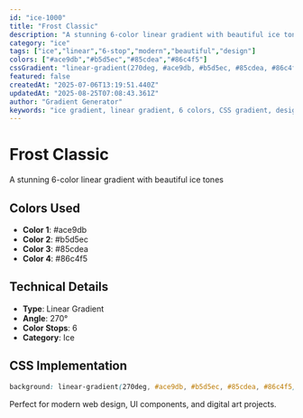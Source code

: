 ```yaml
---
id: "ice-1000"
title: "Frost Classic"
description: "A stunning 6-color linear gradient with beautiful ice tones"
category: "ice"
tags: ["ice","linear","6-stop","modern","beautiful","design"]
colors: ["#ace9db","#b5d5ec","#85cdea","#86c4f5"]
cssGradient: "linear-gradient(270deg, #ace9db, #b5d5ec, #85cdea, #86c4f5)"
featured: false
createdAt: "2025-07-06T13:19:51.440Z"
updatedAt: "2025-08-25T07:08:43.361Z"
author: "Gradient Generator"
keywords: "ice gradient, linear gradient, 6 colors, CSS gradient, design, #ace9db, #b5d5ec, #85cdea, #86c4f5"
---
```


# Frost Classic

A stunning 6-color linear gradient with beautiful ice tones

## Colors Used
- **Color 1**: #ace9db
- **Color 2**: #b5d5ec
- **Color 3**: #85cdea
- **Color 4**: #86c4f5

## Technical Details
- **Type**: Linear Gradient
- **Angle**: 270°
- **Color Stops**: 6
- **Category**: Ice

## CSS Implementation
```css
background: linear-gradient(270deg, #ace9db, #b5d5ec, #85cdea, #86c4f5);
```

Perfect for modern web design, UI components, and digital art projects.
